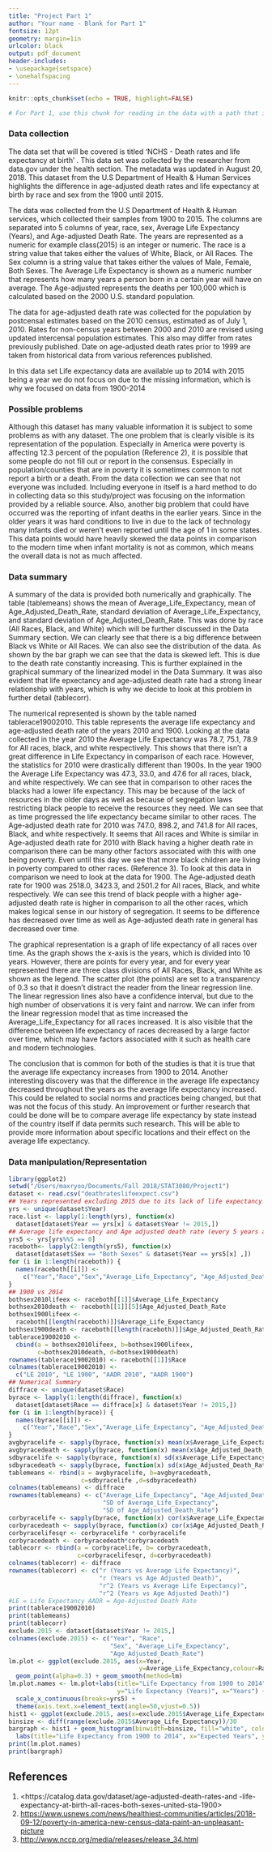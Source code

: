 ```yaml
---
title: "Project Part 1" 
author: "Your name - Blank for Part 1"
fontsize: 12pt
geometry: margin=1in
urlcolor: black
output: pdf_document
header-includes:
- \usepackage{setspace}
- \onehalfspacing
---
```


```r
knitr::opts_chunk$set(echo = TRUE, highlight=FALSE)
```

```r
# For Part 1, use this chunk for reading in the data with a path that identifies you.
```

### Data collection
The data set that will be covered is titled 'NCHS - Death rates and life expectancy at birth' . This data set was collected by the researcher from data.gov under the health section. The metadata was updated in August 20, 2018. This dataset from the U.S Department of Health & Human Services highlights the difference in age-adjusted death rates and life expectancy at birth by race and sex from the 1900 until 2015.

The data was collected from the U.S Department of Health & Human services, which collected their samples from 1900 to 2015. The columns are separated into 5 columns of year, race, sex, Average Life Expectancy (Years), and Age-adjusted Death Rate. The years are represented as a numeric for example class(2015) is an integer or numeric. The race is a string value that takes either the values of White, Black, or All Races. The Sex column is a string value that takes either the values of Male, Female, Both Sexes. The Average Life Expectancy is shown as a numeric number that represents how many years a person born in a certain year will have on average. The Age-adjusted represents the deaths per 100,000 which is calculated based on the 2000 U.S. standard population. 

The data for age-adjusted death rate was collected for the population by postcensal estimates based on the 2010 census, estimated as of July 1, 2010. Rates for non-census years between 2000 and 2010 are revised using updated intercensal population estimates. This also may differ from rates previously published. Date on age-adjusted death rates prior to 1999 are taken from historical data from various references published. 

In this data set Life expectancy data are available up to 2014 with 2015 being a year we do not focus on due to the missing information, which is why we focused on data from 1900-2014

### Possible problems
Although this dataset has many valuable information it is subject to some problems as with any dataset. The one problem that is clearly visible is its representation of the population. Especially in America were poverty is affecting 12.3 percent of the population (Reference 2), it is possible that some people do not fill out or report in the consensus. Especially in population/counties that are in poverty it is sometimes common to not report a birth or a death. From the data collection we can see that not everyone was included. Including everyone in itself is a hard method to do in collecting data so this study/project was focusing on the information provided by a reliable source. 
Also, another big problem that could have occurred was the reporting of infant deaths in the earlier years. Since in the older years it was hard conditions to live in due to the lack of technology many infants died or weren't even reported until the age of 1 in some states. This data points would have heavily skewed the data points in comparison to the modern time when infant mortality is not as common, which means the overall data is not as much affected.

### Data summary
A summary of the data is provided both numerically and graphically. The table (tablemeans) shows the mean of Average_Life_Expectancy, mean of Age_Adjusted_Death_Rate, standard deviation of Average_Life_Expectancy, and standard deviation of Age_Adjusted_Death_Rate. This was done by race (All Races, Black, and White) which will be further discussed in the Data Summary section. We can clearly see that there is a big difference between Black vs White or All Races. We can also see the distribution of the data. As shown by the bar graph we can see that the data is skewed left. This is due to the death rate constantly increasing. This is further explained in the graphical summary of the linearized model in the Data Summary. It was also evident that life epxectancy and age-adjusted death rate had a strong linear relationship with years, which is why we decide to look at this problem in further detail (tablecorr).

The numerical represented is shown by the table named tablerace19002010. This table represents the average life expectancy and age-adjusted death rate of the years 2010 and 1900. Looking at the data collected in the year 2010 the Average Life Expectancy was 78.7, 75.1, 78.9 for All races, black, and white respectively. This shows that there isn't a great difference in Life Expectancy in comparison of each race. However, the statistics for 2010 were drastically different than 1900s. In the year 1900 the Average Life Expectancy was 47.3, 33.0, and 47.6 for all races, black, and white respectively. We can see that in comparison to other races the blacks had a lower life expectancy. This may be because of the lack of resources in the older days as well as because of segregation laws restricting black people to receive the resources they need. We can see that as time progressed the life expectancy became similar to other races. 
The Age-adjusted death rate for 2010 was 747.0, 898.2, and 741.8 for All races, Black, and white respectively. It seems that All races and White is similar in Age-adjusted death rate for 2010 with Black having a higher death rate in comparison there can be many other factors associated with this with one being poverty. Even until this day we see that more black children are living in poverty compared to other races. (Reference 3). To look at this data in comparison we need to look at the data for 1900. The Age-adjusted death rate for 1900 was 2518.0, 3423.3, and 2501.2 for All races, Black, and white respectively. We can see this trend of black people with a higher age-adjusted death rate is higher in comparison to all the other races, which makes logical sense in our history of segregation. It seems to be difference has decreased over time as well as Age-adjusted death rate in general has decreased over time.

The graphical representation is a graph of life expectancy of all races over time. As the graph shows the x-axis is the years, which is divided into 10 years. However, there are points for every year, and for every year represented there are three class divisions of All Races, Black, and White as shown as the legend. The scatter plot (the points) are set to a transparency of 0.3 so that it doesn't distract the reader from the linear regression line. The linear regression lines also have a confidence interval, but due to the high number of observations it is very faint and narrow. We can infer from the linear regression model that as time increased the Average_Life_Expectancy for all races increased. It is also visible that the difference between life expectancy of races decreased by a large factor over time, which may have factors associated with it such as health care and modern technologies. 

The conclusion that is common for both of the studies is that it is true that the average life expectancy increases from 1900 to 2014. Another interesting discovery was that the difference in the average life expectancy decreased throughout the years as the average life expectancy increased. This could be related to social norms and practices being changed, but that was not the focus of this study. An improvement or further research that could be done will be to compare average life expectancy by state instead of the country itself if data permits such research. This will be able to provide more information about specific locations and their effect on the average life expectancy.

### Data manipulation/Representation
```r
library(ggplot2)
setwd("/Users/maxryoo/Documents/Fall 2018/STAT3080/Project1")
dataset <- read.csv("deathrateslifeexpect.csv")
## Years represented excluding 2015 due to its lack of life expectancy
yrs <- unique(dataset$Year)
race.list <- lapply(1:length(yrs), function(x) 
  dataset[dataset$Year == yrs[x] & dataset$Year != 2015,])
## Average life expectancy and Age adjusted death rate (every 5 years all races)
yrs5 <- yrs[yrs%%5 == 0]
raceboth<- lapply(2:length(yrs5), function(x) 
  dataset[dataset$Sex == "Both Sexes" & dataset$Year == yrs5[x] ,])
for (i in 1:length(raceboth)) {
  names(raceboth[[i]]) <- 
    c("Year","Race","Sex","Average_Life_Expectancy", "Age_Adjusted_Death_Rate")
}
## 1900 vs 2014
bothsex2010lifeex <- raceboth[[1]]$Average_Life_Expectancy
bothsex2010death <- raceboth[[1]][5]$Age_Adjusted_Death_Rate
bothsex1900lifeex <- 
  raceboth[[length(raceboth)]]$Average_Life_Expectancy
bothsex1900death <- raceboth[[length(raceboth)]]$Age_Adjusted_Death_Rate
tablerace19002010 <- 
  cbind(a = bothsex2010lifeex, b=bothsex1900lifeex, 
        c=bothsex2010death, d=bothsex1900death)
rownames(tablerace19002010) <- raceboth[[1]]$Race
colnames(tablerace19002010) <- 
  c("LE 2010", "LE 1900", "AADR 2010", "AADR 1900")
## Numerical Summary
diffrace <- unique(dataset$Race)
byrace <- lapply(1:length(diffrace), function(x) 
  dataset[dataset$Race == diffrace[x] & dataset$Year != 2015,])
for (i in 1:length(byrace)) {
  names(byrace[[i]]) <- 
    c("Year","Race","Sex","Average_Life_Expectancy", "Age_Adjusted_Death_Rate")
}
avgbyracelife <- sapply(byrace, function(x) mean(x$Average_Life_Expectancy))
avgbyracedeath <- sapply(byrace, function(x) mean(x$Age_Adjusted_Death_Rate))
sdbyracelife <- sapply(byrace, function(x) sd(x$Average_Life_Expectancy))
sdbyracedeath <- sapply(byrace, function(x) sd(x$Age_Adjusted_Death_Rate))
tablemeans <- rbind(a = avgbyracelife, b=avgbyracedeath,
                    c=sdbyracelife ,d=sdbyracedeath)
colnames(tablemeans) <- diffrace
rownames(tablemeans) <- c("Average_Life_Expectancy", "Age_Adjusted_Death_Rate",
                          "SD of Average_Life_Expectancy",
                          "SD of Age_Adjusted_Death_Rate")
corbyracelife <- sapply(byrace, function(x) cor(x$Average_Life_Expectancy,x$Year))
corbyracedeath <- sapply(byrace, function(x) cor(x$Age_Adjusted_Death_Rate,x$Year))
corbyracelifesqr <- corbyracelife * corbyracelife
corbyracedeath <- corbyracedeath*corbyracedeath
tablecorr <- rbind(a = corbyracelife, b= corbyracedeath, 
                   c=corbyracelifesqr, d=corbyracedeath)
colnames(tablecorr) <- diffrace
rownames(tablecorr) <- c("r (Years vs Average Life Expectancy)", 
                         "r (Years vs Age Adjusted Death)",
                         "r^2 (Years vs Average Life Expectancy)", 
                         "r^2 (Years vs Age Adjusted Death)")
#LE = Life Expectancy AADR = Age-Adjusted Death Rate
print(tablerace19002010)
print(tablemeans)
print(tablecorr)
exclude.2015 <- dataset[dataset$Year != 2015,]
colnames(exclude.2015) <- c("Year", "Race", 
                            "Sex", "Average_Life_Expectancy", 
                            "Age_Adjusted_Death_Rate")
lm.plot <- ggplot(exclude.2015, aes(x=Year, 
                                    y=Average_Life_Expectancy,colour=Race)) + 
  geom_point(alpha=0.3) + geom_smooth(method=lm)
lm.plot.names <- lm.plot+labs(title="Life Expectancy from 1900 to 2014",
                              y="Life Expectancy (Years)", x="Years") +
  scale_x_continuous(breaks=yrs5) + 
  theme(axis.text.x=element_text(angle=50,vjust=0.5))
hist1 <- ggplot(exclude.2015, aes(x=exclude.2015$Average_Life_Expectancy))
binsize <- diff(range(exclude.2015$Average_Life_Expectancy))/30
bargraph <- hist1 + geom_histogram(binwidth=binsize, fill="white", colour="black") + 
  labs(title="Life Expectancy from 1900 to 2014", x="Expected Years", y="Occurrence")
print(lm.plot.names)
print(bargraph)
```


## References
1. <https://catalog.data.gov/dataset/age-adjusted-death-rates-and
-life-expectancy-at-birth-all-races-both-sexes-united-sta-1900>
2. <https://www.usnews.com/news/healthiest-communities/articles/2018-09-12/poverty-in-america-new-census-data-paint-an-unpleasant-picture>
3. <http://www.nccp.org/media/releases/release_34.html>
